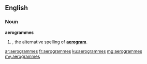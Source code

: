 ==English==

===Noun===
'''aerogrammes'''

# {{plural of|aerogramme}}, the alternative spelling of '''[[aerogram]]'''.

[[ar:aerogrammes]]
[[fr:aerogrammes]]
[[ku:aerogrammes]]
[[mg:aerogrammes]]
[[my:aerogrammes]]